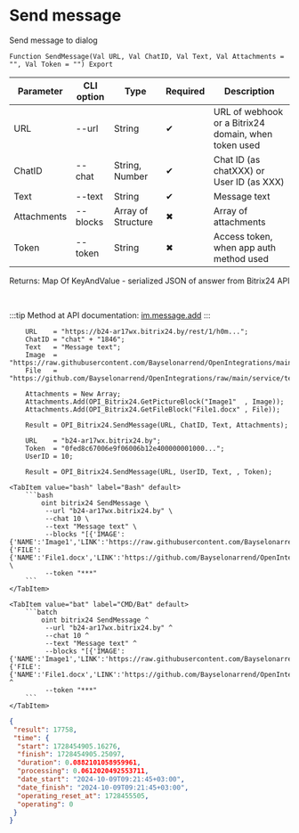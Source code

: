 ﻿---
sidebar_position: 1
---


# Send message
 Send message to dialog



`Function SendMessage(Val URL, Val ChatID, Val Text, Val Attachments = "", Val Token = "") Export`

  | Parameter | CLI option | Type | Required | Description |
  |-|-|-|-|-|
  | URL | --url | String | &#x2714; | URL of webhook or a Bitrix24 domain, when token used |
  | ChatID | --chat | String, Number | &#x2714; | Chat ID (as chatXXX) or User ID (as XXX) |
  | Text | --text | String | &#x2714; | Message text |
  | Attachments | --blocks | Array of Structure | &#x2716; | Array of attachments |
  | Token | --token | String | &#x2716; | Access token, when app auth method used |

  
  Returns:  Map Of KeyAndValue - serialized JSON of answer from Bitrix24 API

<br/>

:::tip
Method at API documentation: [im.message.add](https://dev.1c-bitrix.ru/learning/course/?COURSE_ID=93&LESSON_ID=12115)
:::
<br/>



```bsl title="1C:Enterprise/OneScript code example"
    URL    = "https://b24-ar17wx.bitrix24.by/rest/1/h0m...";
    ChatID = "chat" + "1846";
    Text   = "Message text";
    Image  = "https://raw.githubusercontent.com/Bayselonarrend/OpenIntegrations/main/service/test_data/picture.jpg";
    File   = "https://github.com/Bayselonarrend/OpenIntegrations/raw/main/service/test_data/document.docx";

    Attachments = New Array;
    Attachments.Add(OPI_Bitrix24.GetPictureBlock("Image1"  , Image));
    Attachments.Add(OPI_Bitrix24.GetFileBlock("File1.docx" , File));

    Result = OPI_Bitrix24.SendMessage(URL, ChatID, Text, Attachments);

    URL    = "b24-ar17wx.bitrix24.by";
    Token  = "0fed8c67006e9f06006b12e400000001000...";
    UserID = 10;

    Result = OPI_Bitrix24.SendMessage(URL, UserID, Text, , Token);
```
 

 <Tabs>
  
    <TabItem value="bash" label="Bash" default>
        ```bash
            oint bitrix24 SendMessage \
             --url "b24-ar17wx.bitrix24.by" \
             --chat 10 \
             --text "Message text" \
             --blocks "[{'IMAGE':{'NAME':'Image1','LINK':'https://raw.githubusercontent.com/Bayselonarrend/OpenIntegrations/main/service/test_data/picture.jpg'}},{'FILE':{'NAME':'File1.docx','LINK':'https://github.com/Bayselonarrend/OpenIntegrations/raw/main/service/test_data/document.docx'}}]" \
             --token "***"
        ```
    </TabItem>
  
    <TabItem value="bat" label="CMD/Bat" default>
        ```batch
            oint bitrix24 SendMessage ^
             --url "b24-ar17wx.bitrix24.by" ^
             --chat 10 ^
             --text "Message text" ^
             --blocks "[{'IMAGE':{'NAME':'Image1','LINK':'https://raw.githubusercontent.com/Bayselonarrend/OpenIntegrations/main/service/test_data/picture.jpg'}},{'FILE':{'NAME':'File1.docx','LINK':'https://github.com/Bayselonarrend/OpenIntegrations/raw/main/service/test_data/document.docx'}}]" ^
             --token "***"
        ```
    </TabItem>
</Tabs>


```json title="Result"
{
 "result": 17758,
 "time": {
  "start": 1728454905.16276,
  "finish": 1728454905.25097,
  "duration": 0.0882101058959961,
  "processing": 0.0612020492553711,
  "date_start": "2024-10-09T09:21:45+03:00",
  "date_finish": "2024-10-09T09:21:45+03:00",
  "operating_reset_at": 1728455505,
  "operating": 0
 }
}
```
